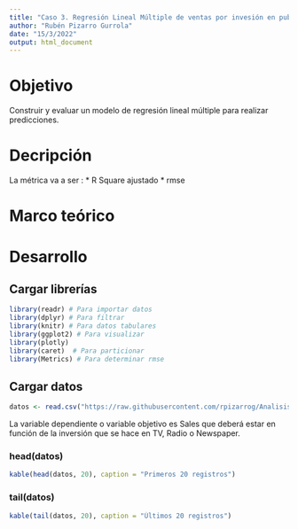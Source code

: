 ---
title: "Caso 3. Regresión Lineal Múltiple de ventas por invesión en publicidad. Adverstising"
author: "Rubén Pizarro Gurrola"
date: "15/3/2022"
output: html_document
---

# Objetivo

Construir y evaluar un modelo de regresión lineal múltiple para realizar predicciones.

# Decripción

La métrica va a ser : 
* R Square ajustado
* rmse


# Marco teórico

# Desarrollo

## Cargar librerías
```{r message=FALSE, warning=FALSE}
library(readr) # Para importar datos
library(dplyr) # Para filtrar   
library(knitr) # Para datos tabulares
library(ggplot2) # Para visualizar
library(plotly)
library(caret)  # Para particionar
library(Metrics) # Para determinar rmse
```

## Cargar datos
```{r}
datos <- read.csv("https://raw.githubusercontent.com/rpizarrog/Analisis-Inteligente-de-datos/main/datos/Advertising.csv")
```

La variable dependiente o variable objetivo es Sales que deberá estar en función de la inversión que se hace en TV, Radio o Newspaper.

### head(datos)
```{r}
kable(head(datos, 20), caption = "Primeros 20 registros")
```


### tail(datos)
```{r}
kable(tail(datos, 20), caption = "Últimos 20 registros")
```

